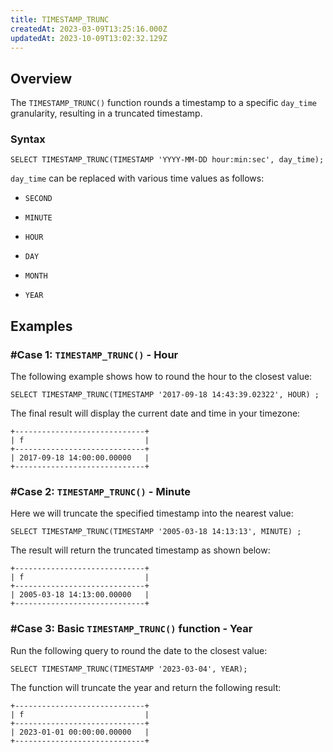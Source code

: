 ```yaml
---
title: TIMESTAMP_TRUNC
createdAt: 2023-03-09T13:25:16.000Z
updatedAt: 2023-10-09T13:02:32.129Z
---
```


## Overview

The `TIMESTAMP_TRUNC()` function rounds a timestamp to a specific `day_time` granularity, resulting in a truncated timestamp.

### Syntax

```pgsql
SELECT TIMESTAMP_TRUNC(TIMESTAMP 'YYYY-MM-DD hour:min:sec', day_time);
```

`day_time` can be replaced with various time values as follows:

*   `SECOND`

*   `MINUTE`

*   `HOUR`

*   `DAY`

*   `MONTH`

*   `YEAR`

## Examples

### #Case 1: `TIMESTAMP_TRUNC()` - Hour

The following example shows how to round the hour to the closest value:

```pgsql
SELECT TIMESTAMP_TRUNC(TIMESTAMP '2017-09-18 14:43:39.02322', HOUR) ;
```

The final result will display the current date and time in your timezone:

```pgsql
+-----------------------------+
| f                           |
+-----------------------------+
| 2017-09-18 14:00:00.00000   |
+-----------------------------+
```

### #Case 2: `TIMESTAMP_TRUNC()` - Minute

Here we will truncate the specified timestamp into the nearest value:

```pgsql
SELECT TIMESTAMP_TRUNC(TIMESTAMP '2005-03-18 14:13:13', MINUTE) ;
```

The result will return the truncated timestamp as shown below:

```pgsql
+-----------------------------+
| f                           |
+-----------------------------+
| 2005-03-18 14:13:00.00000   |
+-----------------------------+
```

### #Case 3: Basic `TIMESTAMP_TRUNC()` function - Year

Run the following query to round the date to the closest value:

```pgsql
SELECT TIMESTAMP_TRUNC(TIMESTAMP '2023-03-04', YEAR);
```

The function will truncate the year and return the following result:

```pgsql
+-----------------------------+
| f                           |
+-----------------------------+
| 2023-01-01 00:00:00.00000   |
+-----------------------------+
```

